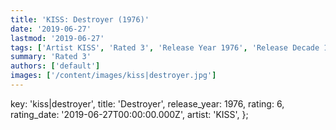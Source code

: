 ```yaml
---
title: 'KISS: Destroyer (1976)'
date: '2019-06-27'
lastmod: '2019-06-27'
tags: ['Artist KISS', 'Rated 3', 'Release Year 1976', 'Release Decade 1970']
summary: 'Rated 3'
authors: ['default']
images: ['/content/images/kiss|destroyer.jpg']
---
```


  key: 'kiss|destroyer',
  title: 'Destroyer',
  release_year: 1976,
  rating: 6,
  rating_date: '2019-06-27T00:00:00.000Z',
  artist: 'KISS',
};

<MusicRating data={data} />
